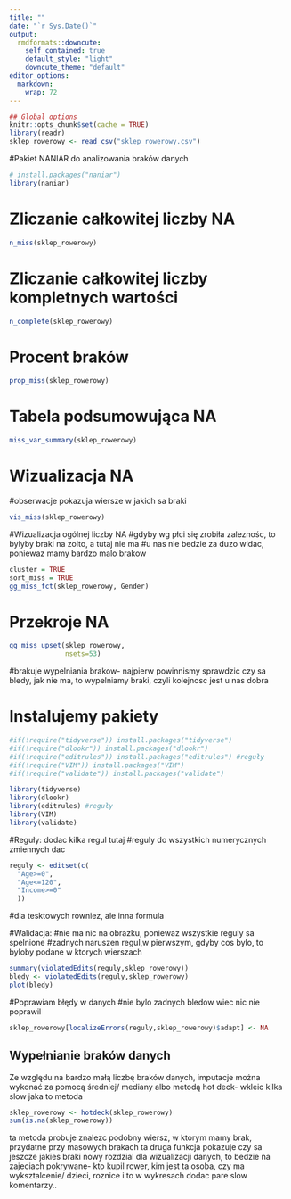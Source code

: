 ```yaml
---
title: ""
date: "`r Sys.Date()`"
output:
  rmdformats::downcute:
    self_contained: true
    default_style: "light"
    downcute_theme: "default"
editor_options: 
  markdown: 
    wrap: 72
---
```


```r
## Global options
knitr::opts_chunk$set(cache = TRUE)
library(readr)
sklep_rowerowy <- read_csv("sklep_rowerowy.csv")
```

#Pakiet NANIAR do analizowania braków danych

```r
# install.packages("naniar")
library(naniar)
```

# Zliczanie całkowitej liczby NA

```r
n_miss(sklep_rowerowy)
```

# Zliczanie całkowitej liczby kompletnych wartości

```r
n_complete(sklep_rowerowy)
```

# Procent braków

```r
prop_miss(sklep_rowerowy)
```

# Tabela podsumowująca NA

```r
miss_var_summary(sklep_rowerowy)
```

# Wizualizacja NA

#obserwacje pokazuja wiersze w jakich sa braki

```r
vis_miss(sklep_rowerowy)
```

#Wizualizacja ogólnej liczby NA #gdyby wg płci się zrobiła zaleznośc, to
bylyby braki na zolto, a tutaj nie ma #u nas nie bedzie za duzo widac,
poniewaz mamy bardzo malo brakow

```r
cluster = TRUE
sort_miss = TRUE 
gg_miss_fct(sklep_rowerowy, Gender)
```

# Przekroje NA

```r
gg_miss_upset(sklep_rowerowy,
              nsets=53)
```

#brakuje wypelniania brakow- najpierw powinnismy sprawdzic czy sa bledy,
jak nie ma, to wypelniamy braki, czyli kolejnosc jest u nas dobra

# Instalujemy pakiety

```r
#if(!require("tidyverse")) install.packages("tidyverse")
#if(!require("dlookr")) install.packages("dlookr")
#if(!require("editrules")) install.packages("editrules") #reguły 
#if(!require("VIM")) install.packages("VIM")
#if(!require("validate")) install.packages("validate")

library(tidyverse)
library(dlookr)
library(editrules) #reguły
library(VIM)
library(validate)
```

#Reguły: dodac kilka regul tutaj #reguly do wszystkich numerycznych
zmiennych dac

```r
reguly <- editset(c( 
  "Age>=0",
  "Age<=120",
  "Income>=0"
  ))
```

#dla tesktowych rowniez, ale inna formula

#Walidacja: #nie ma nic na obrazku, poniewaz wszystkie reguly sa
spelnione #zadnych naruszen regul,w pierwszym, gdyby cos bylo, to byloby
podane w ktorych wierszach

```r
summary(violatedEdits(reguly,sklep_rowerowy))
bledy <- violatedEdits(reguly,sklep_rowerowy)
plot(bledy)

```

#Poprawiam błędy w danych #nie bylo zadnych bledow wiec nic nie poprawil

```r
sklep_rowerowy[localizeErrors(reguly,sklep_rowerowy)$adapt] <- NA
```

## Wypełnianie braków danych

Ze względu na bardzo małą liczbę braków danych, imputacje można wykonać
za pomocą średniej/ mediany albo metodą hot deck- wkleic kilka slow jaka
to metoda

```r
sklep_rowerowy <- hotdeck(sklep_rowerowy)
sum(is.na(sklep_rowerowy))
```

ta metoda probuje znalezc podobny wiersz, w ktorym mamy brak, przydatne
przy masowych brakach ta druga funkcja pokazuje czy sa jeszcze jakies
braki nowy rozdzial dla wizualizacji danych, to bedzie na zajeciach
pokrywane- kto kupil rower, kim jest ta osoba, czy ma wyksztalcenie/
dzieci, roznice i to w wykresach dodac pare slow komentarzy..
